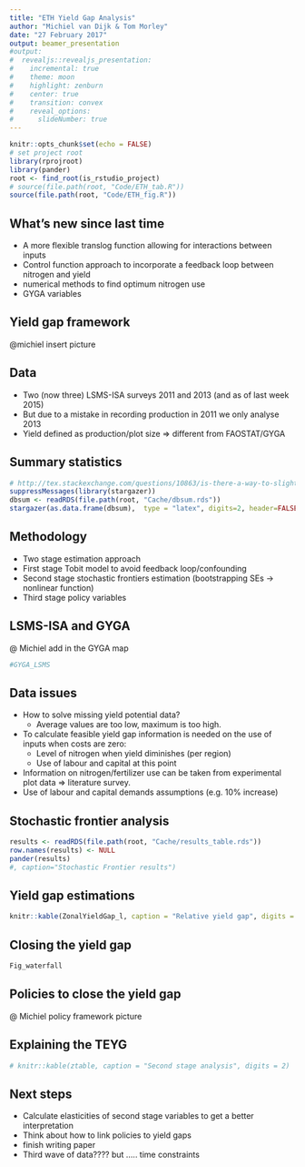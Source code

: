 ```yaml
---
title: "ETH Yield Gap Analysis"
author: "Michiel van Dijk & Tom Morley"
date: "27 February 2017"
output: beamer_presentation
#output:
#  revealjs::revealjs_presentation:
#    incremental: true
#    theme: moon
#    highlight: zenburn
#    center: true
#    transition: convex
#    reveal_options:
#      slideNumber: true
---
```


```r
knitr::opts_chunk$set(echo = FALSE)
# set project root
library(rprojroot)
library(pander)
root <- find_root(is_rstudio_project)
# source(file.path(root, "Code/ETH_tab.R"))
source(file.path(root, "Code/ETH_fig.R"))
```

## What's new since last time

- A more flexible translog function allowing for interactions between inputs
- Control function approach to incorporate a feedback loop between nitrogen and yield
- numerical methods to find optimum nitrogen use
- GYGA variables 

## Yield gap framework

@michiel insert picture

## Data

- Two (now three) LSMS-ISA surveys 2011 and 2013 (and as of last week 2015)
- But due to a mistake in recording production in 2011 we only analyse 2013
- Yield defined as production/plot size => different from FAOSTAT/GYGA 

## Summary statistics

\small
```r
# http://tex.stackexchange.com/questions/10863/is-there-a-way-to-slightly-shrink-a-table-including-font-size-to-fit-within-th
suppressMessages(library(stargazer))
dbsum <- readRDS(file.path(root, "Cache/dbsum.rds"))
stargazer(as.data.frame(dbsum),  type = "latex", digits=2, header=FALSE, title = "Summary statistics")
```

## Methodology

- Two stage estimation approach
+ First stage Tobit model to avoid feedback loop/confounding 
+ Second stage stochastic frontiers estimation (bootstrapping SEs -> nonlinear function)
+ Third stage policy variables

\normalsize


## LSMS-ISA and GYGA

@ Michiel add in the GYGA map
```r
#GYGA_LSMS
```


## Data issues

- How to solve missing yield potential data?
    + Average values are too low, maximum is too high.
- To calculate feasible yield gap information is needed on the use of inputs when costs are zero:
    + Level of nitrogen when yield diminishes (per region)
    + Use of labour and capital at this point
- Information on nitrogen/fertilizer use can be taken from experimental plot data => literature survey.
- Use of labour and capital demands assumptions (e.g. 10% increase)


## Stochastic frontier analysis

\tiny
```r
results <- readRDS(file.path(root, "Cache/results_table.rds"))
row.names(results) <- NULL
pander(results)
#, caption="Stochastic Frontier results") 
```
\normalsize


## Yield gap estimations
\small 
```r
knitr::kable(ZonalYieldGap_l, caption = "Relative yield gap", digits = 0)
```
\normalsize


\normalsize


## Closing the yield gap

```r
Fig_waterfall
```


## Policies to close the yield gap

@ Michiel policy framework picture


## Explaining the TEYG
\tiny
```r
# knitr::kable(ztable, caption = "Second stage analysis", digits = 2)
```
\normalsize



## Next steps

- Calculate elasticities of second stage variables to get a better interpretation
- Think about how to link policies to yield gaps
- finish writing paper
- Third wave of data???? but ..... time constraints

